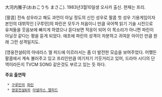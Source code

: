 大河内雅子(おおこうち まさこ). 1983년3월10일생 오사카 출신. 현재는 프리.

[팔콤] 전속 성우라고 해도 과언이 아닐 정도의 신인 성우로 팔콤 첫 성우 기용게임이자 본인의 대뷔작인 [구루민]의 파린은 모두가 처음이니 만큼 국어책 읽기 기술 시전으로 유져들을 웃음보에 빠지게 하였으나 듣다보면 적응이 되어 이 목소리가 아니편 파린이 아닐것 같다는 평을 듣게 되었다.
애초에 파린의 성격이 차분하고 귀여운 아이인 만큼 원래 그런 성격일지도.

[영웅전설6]의 아네라스 엘 피드에 이르러서는 좀 더 발전한 모습을 보여주었다.
어쨌든 팔콤에서 계속 불러주고 있고 프리인만큼 여기저기 기웃거리고 있어, 드라마 시디의 단역이라든지 TVCM SONG 같은것도 부르고 있는 듯 하다.


'''주요 출연작'''
  * [[구루민]]의 [[파린]]
  * [[영웅전설6]]의 [[아넬라스 엘피드]]
